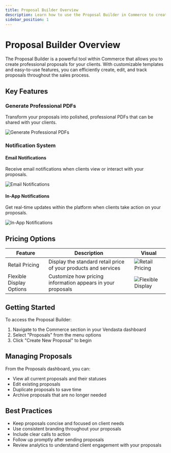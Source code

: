 ```yaml
---
title: Proposal Builder Overview
description: Learn how to use the Proposal Builder in Commerce to create and manage proposals for your clients.
sidebar_position: 1
---
```


# Proposal Builder Overview

The Proposal Builder is a powerful tool within Commerce that allows you to create professional proposals for your clients. With customizable templates and easy-to-use features, you can efficiently create, edit, and track proposals throughout the sales process.

## Key Features

### Generate Professional PDFs

Transform your proposals into polished, professional PDFs that can be shared with your clients.

![Generate Professional PDFs](/img/commerce/proposals/generate-pdf.jpg)

### Notification System

#### Email Notifications

Receive email notifications when clients view or interact with your proposals.

![Email Notifications](/img/commerce/proposals/email-notification.jpg)

#### In-App Notifications

Get real-time updates within the platform when clients take action on your proposals.

![In-App Notifications](/img/commerce/proposals/in-app-notification.jpg)

## Pricing Options

| Feature | Description | Visual |
|---------|-------------|--------|
| Retail Pricing | Display the standard retail price of your products and services | ![Retail Pricing](/img/commerce/proposals/retail-pricing.jpg) |
| Flexible Display Options | Customize how pricing information appears in your proposals | ![Flexible Display](/img/commerce/proposals/flexible-display.jpg) |

## Getting Started

To access the Proposal Builder:

1. Navigate to the Commerce section in your Vendasta dashboard
2. Select "Proposals" from the menu options
3. Click "Create New Proposal" to begin

## Managing Proposals

From the Proposals dashboard, you can:

- View all current proposals and their statuses
- Edit existing proposals
- Duplicate proposals to save time
- Archive proposals that are no longer needed

## Best Practices

- Keep proposals concise and focused on client needs
- Use consistent branding throughout your proposals
- Include clear calls to action
- Follow up promptly after sending proposals
- Review analytics to understand client engagement with your proposals